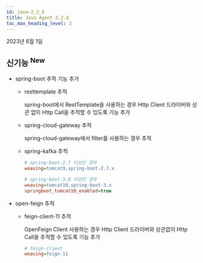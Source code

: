 ```yaml
---
id: java-2_2_6
title: Java Agent 2.2.6
toc_max_heading_level: 2
---
```


2023년 6월 1일

## 신기능 <sup><Status>New</Status></sup>

- spring-boot 추적 기능 추가

  - resttemplate 추적
  
    spring-boot에서 RestTemplate을 사용하는 경우 Http Client 드라이버와 상관 없이 Http Call을 추적할 수 있도록 기능 추가

  - spring-cloud-gateway 추적
    
    spring-cloud-gateway에서 filter를 사용하는 경우 추적
  
  - spring-kafka 추적
  
    ```ini title='whatap.conf'
    # spring-boot-2.7 이상인 경우
    weaving=tomcat9,spring-boot-2.7.x
    
    # spring-boot-3.0 이상인 경우
    weaving=tomcat10,spring-boot-3.x
    springboot_tomcat10_enabled=true
    ```
    
- open-feign 추적
  
  - feign-client-11 추적
  
    OpenFeign Client 사용하는 경우 Http Client 드라이버와 상관없이 Http Call을 추적할 수 있도록 기능 추가
      
    ```ini title='whatap.conf'
    # feign-client
    weaving=feign-11
    ```